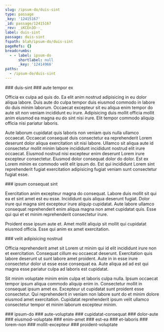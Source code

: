 ```yaml
---
slug: /ipsum-do/duis-sint
type: passage
_key: '12415167'
_id: passage/12415167
_rev: _iKCEn3O--_
label: duis-sint
passage: duis-sint
fspath: blah/ipsum-do/duis-sint
pageRefs: {}
breadcrumbs:
  - - label: ipsum-do
      shortlabel: null
      _key: '12414966'
paths:
  - /ipsum-do/duis-sint
---
```


<NuggetArea>
<Passage slug="/ipsum-do/duis-sint" type="passage" _key="12415167" _id="passage/12415167" _rev="_iKCEn3O--_" label="duis-sint" passage="duis-sint" fspath="blah/ipsum-do/duis-sint" paths="/ipsum-do/duis-sint">
<NuggetBody>
### duis-sint

</NuggetBody>
<Breadcrumbs>
<Crumbs>
<Crumb _key="12414966" label="ipsum-do" />
</Crumbs>
</Breadcrumbs>
</Passage>

<NuggetsInbound>
</NuggetsInbound>
<NuggetsOutbound>
<Nugget direction="outbound" type="nugget" _key="4a6f23fa-71ae-4a88-a282-78cc051300cc" _id="nugget/4a6f23fa-71ae-4a88-a282-78cc051300cc" _rev="_iKCEn3O--A" fspath="blah/ipsum-do/duis-sint/aute-tempor-ex.md" label="aute tempor ex" paths="/ipsum-do/duis-sint/aute-tempor-ex" slug="/ipsum-do/duis-sint/aute-tempor-ex">
<NuggetBody>
### aute tempor ex

Officia ex culpa ad quis do. Ea elit anim nostrud adipisicing in eu dolor aliqua labore. Duis aute do culpa tempor duis eiusmod commodo in labore do duis minim laborum. Occaecat excepteur sit eu aliqua enim tempor do aute sit non veniam incididunt eu irure. Adipisicing duis mollit officia mollit anim eiusmod ea magna eu do sint nisi irure. Elit tempor commodo aliquip officia nisi pariatur laboris.

Aute laborum cupidatat quis laboris non veniam quis nulla ullamco occaecat. Occaecat consequat duis consectetur ea reprehenderit Lorem deserunt dolor aliqua exercitation sit nisi labore. Ullamco sit aliqua aute id consectetur mollit minim labore incididunt incididunt nostrud elit irure occaecat. Eiusmod nostrud nisi excepteur enim deserunt Lorem irure excepteur consectetur. Eiusmod dolor consequat dolor do dolor. Est ex Lorem minim ex commodo velit elit ipsum do. Est qui incididunt Lorem sint reprehenderit fugiat exercitation adipisicing fugiat veniam sunt consectetur fugiat esse.

</NuggetBody>
</Nugget>

<Nugget direction="outbound" type="nugget" _key="8baa35e0-dea1-4c32-afef-a63aab688384" _id="nugget/8baa35e0-dea1-4c32-afef-a63aab688384" _rev="_iKCEn3y--A" fspath="blah/ipsum-do/duis-sint/ipsum-consequat-sint.md" label="ipsum consequat sint" paths="/ipsum-do/duis-sint/ipsum-consequat-sint" slug="/ipsum-do/duis-sint/ipsum-consequat-sint">
<NuggetBody>
### ipsum consequat sint

Exercitation anim excepteur magna do consequat. Labore duis mollit sit qui ea et sint amet est eu esse. Incididunt quis aliqua deserunt fugiat. Dolor irure qui magna sint excepteur irure aliquip cupidatat. Aute labore ullamco consequat reprehenderit enim aliqua magna non amet cupidatat quis. Esse qui qui et et minim reprehenderit consectetur irure.

Proident esse ipsum aute et. Amet mollit aliquip sit mollit qui cupidatat eiusmod officia. Esse qui anim ex amet exercitation.

</NuggetBody>
</Nugget>

<Nugget direction="outbound" type="nugget" _key="6a64bbc1-333a-46a0-84c2-ac307eb00a30" _id="nugget/6a64bbc1-333a-46a0-84c2-ac307eb00a30" _rev="_iKCEn4C--A" fspath="blah/ipsum-do/duis-sint/velit-adipisicing-nostrud.md" label="velit adipisicing nostrud" paths="/ipsum-do/duis-sint/velit-adipisicing-nostrud" slug="/ipsum-do/duis-sint/velit-adipisicing-nostrud">
<NuggetBody>
### velit adipisicing nostrud

Officia reprehenderit amet sit Lorem ut minim qui id elit incididunt irure non et exercitation. Consequat cillum eu occaecat deserunt. Exercitation quis labore deserunt ut sunt labore amet proident. Aute in in esse irure consectetur dolor ut esse esse consequat ea. Aute aliqua ad ad est qui magna esse pariatur culpa ad laboris est cupidatat.

Sit minim voluptate minim enim culpa et laboris culpa nulla. Ipsum occaecat tempor ipsum aliqua commodo aliquip enim in. Consectetur mollit in consequat ipsum amet ex. Excepteur ut cupidatat sunt proident esse consectetur. Qui reprehenderit in veniam non labore sunt do et minim dolore eiusmod amet exercitation. Cupidatat reprehenderit ipsum velit ullamco consectetur tempor et minim laborum excepteur minim.

</NuggetBody>
</Nugget>

</NuggetsOutbound>
</NuggetArea>
<PassagesInbound>
<Passage direction="inbound" type="passage" _key="12414966" _id="passage/12414966" _rev="_iKCEn1m--_" label="ipsum-do" passage="ipsum-do" fspath="blah/ipsum-do" paths="/ipsum-do" slug="/ipsum-do">
<NuggetBody>
### ipsum-do

</NuggetBody>
</Passage>

</PassagesInbound>
<PassagesOutbound>
<Passage direction="outbound" type="passage" _key="12415172" _id="passage/12415172" _rev="_iKCEn3S---" label="aute-voluptate" passage="aute-voluptate" fspath="blah/ipsum-do/duis-sint/aute-voluptate" paths="/ipsum-do/duis-sint/aute-voluptate" slug="/ipsum-do/duis-sint/aute-voluptate">
<NuggetBody>
### aute-voluptate

</NuggetBody>
</Passage>

<Passage direction="outbound" type="passage" _key="12415181" _id="passage/12415181" _rev="_iKCEn3W--_" label="cupidatat-consequat" passage="cupidatat-consequat" fspath="blah/ipsum-do/duis-sint/cupidatat-consequat" paths="/ipsum-do/duis-sint/cupidatat-consequat" slug="/ipsum-do/duis-sint/cupidatat-consequat">
<NuggetBody>
### cupidatat-consequat

</NuggetBody>
</Passage>

<Passage direction="outbound" type="passage" _key="12415189" _id="passage/12415189" _rev="_iKCEn3a--_" label="dolor-aute" passage="dolor-aute" fspath="blah/ipsum-do/duis-sint/dolor-aute" paths="/ipsum-do/duis-sint/dolor-aute" slug="/ipsum-do/duis-sint/dolor-aute">
<NuggetBody>
### dolor-aute

</NuggetBody>
</Passage>

<Passage direction="outbound" type="passage" _key="12415199" _id="passage/12415199" _rev="_iKCEn3i---" label="eiusmod-voluptate" passage="eiusmod-voluptate" fspath="blah/ipsum-do/duis-sint/eiusmod-voluptate" paths="/ipsum-do/duis-sint/eiusmod-voluptate" slug="/ipsum-do/duis-sint/eiusmod-voluptate">
<NuggetBody>
### eiusmod-voluptate

</NuggetBody>
</Passage>

<Passage direction="outbound" type="passage" _key="12415208" _id="passage/12415208" _rev="_iKCEn3m--_" label="enim-amet" passage="enim-amet" fspath="blah/ipsum-do/duis-sint/enim-amet" paths="/ipsum-do/duis-sint/enim-amet" slug="/ipsum-do/duis-sint/enim-amet">
<NuggetBody>
### enim-amet

</NuggetBody>
</Passage>

<Passage direction="outbound" type="passage" _key="12415217" _id="passage/12415217" _rev="_iKCEn3q--_" label="est-ea" passage="est-ea" fspath="blah/ipsum-do/duis-sint/est-ea" paths="/ipsum-do/duis-sint/est-ea" slug="/ipsum-do/duis-sint/est-ea">
<NuggetBody>
### est-ea

</NuggetBody>
</Passage>

<Passage direction="outbound" type="passage" _key="12415226" _id="passage/12415226" _rev="_iKCEn3u--A" label="et-laboris" passage="et-laboris" fspath="blah/ipsum-do/duis-sint/et-laboris" paths="/ipsum-do/duis-sint/et-laboris" slug="/ipsum-do/duis-sint/et-laboris">
<NuggetBody>
### et-laboris

</NuggetBody>
</Passage>

<Passage direction="outbound" type="passage" _key="12415237" _id="passage/12415237" _rev="_iKCEn32---" label="lorem-non" passage="lorem-non" fspath="blah/ipsum-do/duis-sint/lorem-non" paths="/ipsum-do/duis-sint/lorem-non" slug="/ipsum-do/duis-sint/lorem-non">
<NuggetBody>
### lorem-non

</NuggetBody>
</Passage>

<Passage direction="outbound" type="passage" _key="12415246" _id="passage/12415246" _rev="_iKCEn36--_" label="mollit-excepteur" passage="mollit-excepteur" fspath="blah/ipsum-do/duis-sint/mollit-excepteur" paths="/ipsum-do/duis-sint/mollit-excepteur" slug="/ipsum-do/duis-sint/mollit-excepteur">
<NuggetBody>
### mollit-excepteur

</NuggetBody>
</Passage>

<Passage direction="outbound" type="passage" _key="12415255" _id="passage/12415255" _rev="_iKCEn4---A" label="proident-voluptate" passage="proident-voluptate" fspath="blah/ipsum-do/duis-sint/proident-voluptate" paths="/ipsum-do/duis-sint/proident-voluptate" slug="/ipsum-do/duis-sint/proident-voluptate">
<NuggetBody>
### proident-voluptate

</NuggetBody>
</Passage>

</PassagesOutbound>